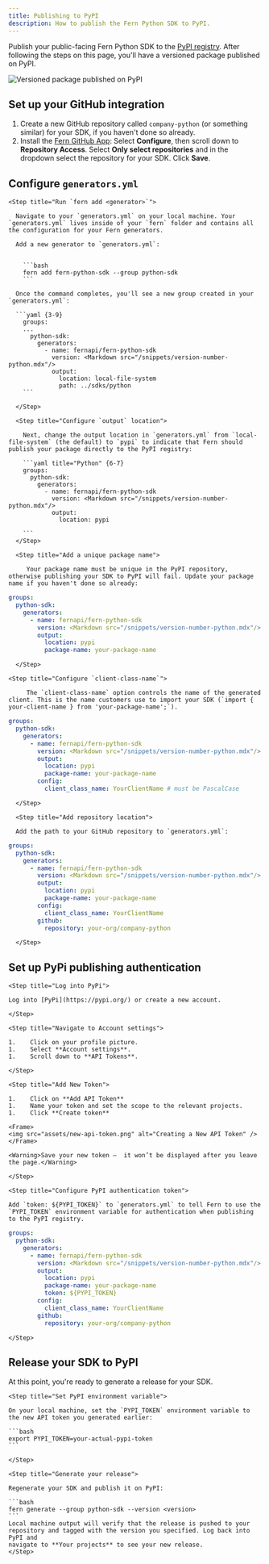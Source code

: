 ```yaml
---
title: Publishing to PyPI
description: How to publish the Fern Python SDK to PyPI.
---
```


Publish your public-facing Fern Python SDK to the [PyPI
registry](https://pypi.org/). After following the steps on this page,
you'll have a versioned package published on PyPI.

<Frame>
	<img src="assets/pypi-package.png" alt="Versioned package published on PyPI" />
</Frame>

<Markdown src="/products/sdks/snippets/setup-fern-folder-callout.mdx"/>

## Set up your GitHub integration

  1.   Create a new GitHub repository called `company-python` (or something similar) for your SDK, if you haven't done so already.
  1.   Install the [Fern GitHub App](https://github.com/apps/fern-api): Select **Configure**, then scroll down to **Repository Access**. Select **Only select repositories** and in the dropdown select the repository for your SDK. Click **Save**. 
  

## Configure `generators.yml`

<Steps>

	<Step title="Run `fern add <generator>`">

	  Navigate to your `generators.yml` on your local machine. Your `generators.yml` lives inside of your `fern` folder and contains all the configuration for your Fern generators. 

	  Add a new generator to `generators.yml`:


	    ```bash
	    fern add fern-python-sdk --group python-sdk
	    ```

	  Once the command completes, you'll see a new group created in your `generators.yml`:

	  ```yaml {3-9}
	    groups:
	    ...
	      python-sdk:
	        generators:
	          - name: fernapi/fern-python-sdk
	            version: <Markdown src="/snippets/version-number-python.mdx"/>
	            output:
	              location: local-file-system
	              path: ../sdks/python
	    ```

	  </Step>

	  <Step title="Configure `output` location">

		Next, change the output location in `generators.yml` from `local-file-system` (the default) to `pypi` to indicate that Fern should publish your package directly to the PyPI registry:

	    ```yaml title="Python" {6-7}
	    groups: 
	      python-sdk:
	        generators:
	          - name: fernapi/fern-python-sdk
	            version: <Markdown src="/snippets/version-number-python.mdx"/>
	            output:
	              location: pypi

	    ```
	  </Step>

	  <Step title="Add a unique package name">

	     Your package name must be unique in the PyPI repository, otherwise publishing your SDK to PyPI will fail. Update your package name if you haven't done so already:


```yaml title="Python" {8}
groups: 
  python-sdk:
    generators:
      - name: fernapi/fern-python-sdk
        version: <Markdown src="/snippets/version-number-python.mdx"/>
        output:
          location: pypi
          package-name: your-package-name
```
	    
	  </Step>

	<Step title="Configure `client-class-name`">

	     The `client-class-name` option controls the name of the generated client. This is the name customers use to import your SDK (`import { your-client-name } from 'your-package-name';`). 


```yaml title="Python" {9-10}
groups: 
  python-sdk:
    generators:
      - name: fernapi/fern-python-sdk
        version: <Markdown src="/snippets/version-number-python.mdx"/>
        output:
          location: pypi
          package-name: your-package-name
        config:
          client_class_name: YourClientName # must be PascalCase
```
	    
	  </Step>

	  <Step title="Add repository location">

	  Add the path to your GitHub repository to `generators.yml`: 

```yaml title="Python" {11-12}
groups: 
  python-sdk:
    generators:
      - name: fernapi/fern-python-sdk
        version: <Markdown src="/snippets/version-number-python.mdx"/>
        output:
          location: pypi
          package-name: your-package-name
        config:
          client_class_name: YourClientName
        github: 
          repository: your-org/company-python
```
	  
	  </Step>
  </Steps>

## Set up PyPi publishing authentication

<Steps>

	<Step title="Log into PyPi">

	Log into [PyPi](https://pypi.org/) or create a new account. 

	</Step>

	<Step title="Navigate to Account settings">

	1.    Click on your profile picture. 
	1.    Select **Account settings**.
	1.    Scroll down to **API Tokens**. 

	</Step>

	<Step title="Add New Token">

	1.    Click on **Add API Token**
  	1.    Name your token and set the scope to the relevant projects.
    1.    Click **Create token**

	<Frame>
	<img src="assets/new-api-token.png" alt="Creating a New API Token" />
	</Frame>

    <Warning>Save your new token –  it won’t be displayed after you leave the page.</Warning>

	</Step>

	<Step title="Configure PyPI authentication token">

	Add `token: ${PYPI_TOKEN}` to `generators.yml` to tell Fern to use the `PYPI_TOKEN` environment variable for authentication when publishing to the PyPI registry.

```yaml title="Python" {9}
groups: 
  python-sdk:
    generators:
      - name: fernapi/fern-python-sdk
        version: <Markdown src="/snippets/version-number-python.mdx"/>
        output:
          location: pypi
          package-name: your-package-name
          token: ${PYPI_TOKEN}
        config:
          client_class_name: YourClientName
        github: 
          repository: your-org/company-python
```
	</Step>

</Steps>

## Release your SDK to PyPI

  At this point, you're ready to generate a release for your SDK.

<Steps>
 
	<Step title="Set PyPI environment variable">

	On your local machine, set the `PYPI_TOKEN` environment variable to the new API token you generated earlier:

	```bash
	export PYPI_TOKEN=your-actual-pypi-token
	```

	</Step>

	<Step title="Generate your release">

	Regenerate your SDK and publish it on PyPI:

	```bash
	fern generate --group python-sdk --version <version>
	```
    Local machine output will verify that the release is pushed to your
    repository and tagged with the version you specified. Log back into PyPI and
    navigate to **Your projects** to see your new release. 
    </Step>

</Steps>
